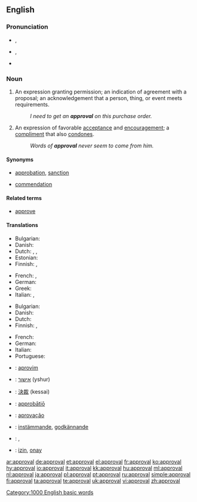 ==English==

===Pronunciation===
* {{a|UK}} {{IPA|/əˈpɹuːvəl/}}, {{SAMPA|/@"pr\u:v@l/}}
* {{a|US}} {{IPA|/əˈpɹuvəl/}}, {{SAMPA|/@"pr\uv@l/}}
* {{audio|en-us-approval.ogg|Audio (US)}}

===Noun===
{{en-noun}}

# An expression granting permission; an indication of agreement with a proposal; an acknowledgement that a person, thing, or event meets requirements.
#: ''I need to get an '''approval''' on this purchase order.''
# An expression of favorable [[acceptance]] and [[encouragement]]; a [[compliment]] that also [[condone]]s.
#: ''Words of '''approval''' never seem to come from him.''

====Synonyms====
* {{sense|expression granting permission or indicating agreement}} [[approbation]], [[sanction]]
* {{sense|expression of favorable acceptance and encouragement}} [[commendation]]

====Related terms====
* [[approve]]

====Translations====
{{trans-top|permission}}
* Bulgarian: {{t+|bg|разрешение}}
* Danish: {{t-|da|godkendelse|c}}
* Dutch: {{t-|nl|goedkeuring|f}}, {{t-|nl|toestemming|f}}, {{t-|nl|instemming|f}}
* Estonian: {{t|et|heakskiitmine}}
* Finnish: {{t-|fi|hyväksyminen}}, {{t-|fi|hyväksyntä}}
{{trans-mid}}
* French: {{t|fr|agrément|m}},  {{t+|fr|approbation|f}}
* German: {{t+|de|Genehmigung|f}}
* Greek: {{t+|el|έγκριση|f|tr=egkrisi}}
* Italian: {{t+|it|permesso|m}},  {{t+|it|approvazione|f}}
{{trans-bottom}}

{{trans-top|acceptance}}
* Bulgarian: {{t+|bg|съгласие}}
* Danish: {{t-|da|anerkendelse|c}}
* Dutch: {{t-|nl|goedkeuring|f}}
* Finnish: {{t-|fi|hyväksyminen}}, {{t-|fi|hyväksyntä}}
{{trans-mid}}
* French: {{t+|fr|approbation|f}}
* German: {{t+|de|Zustimmung|f}}
* Italian: {{t+|it|approvazione|f}}
* Portuguese: {{t|pt|aprovação|f}}
{{trans-bottom}}

{{checktrans-top}}
* {{ttbc|Albanian}}: [[aprovim]]
* {{ttbc|Hebrew}}: [[אישור]] (yshur) {{m}}
* {{ttbc|Japanese}}: [[決裁]] (kessai)
* {{ttbc|Latin}}: [[approbatio|approbātiō]] {{f}}
{{checktrans-mid}}
* {{ttbc|Portuguese}}: [[aprovação]]
* {{ttbc|Swedish}}: [[instämmande]], [[godkännande]]
* {{ttbc|Telugu}}: {{t|te|అనుమతి|tr=anumati}}, {{t|te|సమ్మతి|tr=sammati}}
* {{ttbc|Turkish}}: [[izin]], [[onay]]
{{checktrans-bottom}}

[[Category:1000 English basic words]]

[[ar:approval]]
[[de:approval]]
[[et:approval]]
[[el:approval]]
[[fr:approval]]
[[ko:approval]]
[[hy:approval]]
[[io:approval]]
[[it:approval]]
[[kk:approval]]
[[hu:approval]]
[[ml:approval]]
[[nl:approval]]
[[ja:approval]]
[[pl:approval]]
[[pt:approval]]
[[ru:approval]]
[[simple:approval]]
[[fi:approval]]
[[ta:approval]]
[[te:approval]]
[[uk:approval]]
[[vi:approval]]
[[zh:approval]]